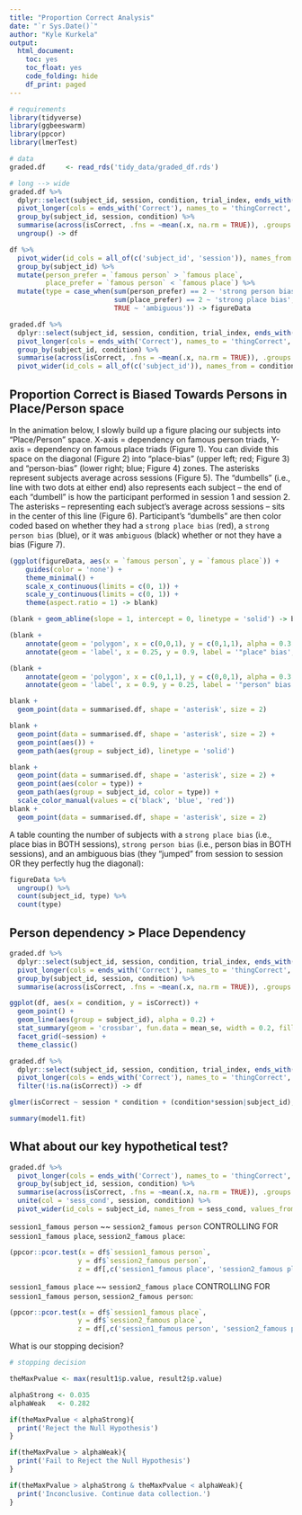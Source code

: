 ```yaml
---
title: "Proportion Correct Analysis"
date: "`r Sys.Date()`"
author: "Kyle Kurkela"
output:
  html_document:
    toc: yes
    toc_float: yes
    code_folding: hide
    df_print: paged
---
```


```r
# requirements
library(tidyverse)
library(ggbeeswarm)
library(ppcor)
library(lmerTest)

# data
graded.df     <- read_rds('tidy_data/graded_df.rds')
```

```r
# long --> wide
graded.df %>%
  dplyr::select(subject_id, session, condition, trial_index, ends_with('Correct')) %>%
  pivot_longer(cols = ends_with('Correct'), names_to = 'thingCorrect', values_to = 'isCorrect') %>%
  group_by(subject_id, session, condition) %>%
  summarise(across(isCorrect, .fns = ~mean(.x, na.rm = TRUE)), .groups = 'drop') %>%
  ungroup() -> df

df %>%
  pivot_wider(id_cols = all_of(c('subject_id', 'session')), names_from = condition, values_from = isCorrect) %>%
  group_by(subject_id) %>%
  mutate(person_prefer = `famous person` > `famous place`,
         place_prefer = `famous person` < `famous place`) %>%
  mutate(type = case_when(sum(person_prefer) == 2 ~ 'strong person bias',
                          sum(place_prefer) == 2 ~ 'strong place bias',
                          TRUE ~ 'ambiguous')) -> figureData

graded.df %>%
  dplyr::select(subject_id, session, condition, trial_index, ends_with('Correct')) %>%
  pivot_longer(cols = ends_with('Correct'), names_to = 'thingCorrect', values_to = 'isCorrect') %>%
  group_by(subject_id, condition) %>%
  summarise(across(isCorrect, .fns = ~mean(.x, na.rm = TRUE)), .groups = 'drop') %>%
  pivot_wider(id_cols = all_of(c('subject_id')), names_from = condition, values_from = isCorrect) -> summarised.df
```

## Proportion Correct is Biased Towards Persons in Place/Person space

In the animation below, I slowly build up a figure placing our subjects into "Place/Person" space. X-axis = dependency on famous person triads, Y-axis = dependency on famous place triads (Figure 1). You can divide this space on the diagonal (Figure 2) into "place-bias" (upper left; red; Figure 3) and "person-bias" (lower right; blue; Figure 4) zones. The asterisks represent subjects average across sessions (Figure 5). The "dumbells" (i.e., line with two dots at either end) also represents each subject -- the end of each "dumbell" is how the participant performed in session 1 and session 2. The asterisks -- representing each subject's average across sessions -- sits in the center of this line (Figure 6). Participant's "dumbells" are then color coded based on whether they had a `strong place bias` (red), a `strong person bias` (blue), or it was `ambiguous` (black) whether or not they have a bias (Figure 7).


```r
(ggplot(figureData, aes(x = `famous person`, y = `famous place`)) +
    guides(color = 'none') +
    theme_minimal() +
    scale_x_continuous(limits = c(0, 1)) +
    scale_y_continuous(limits = c(0, 1)) +
    theme(aspect.ratio = 1) -> blank)

(blank + geom_abline(slope = 1, intercept = 0, linetype = 'solid') -> blank)

(blank + 
    annotate(geom = 'polygon', x = c(0,0,1), y = c(0,1,1), alpha = 0.3, fill = scales::muted('red')) +
    annotate(geom = 'label', x = 0.25, y = 0.9, label = '"place" bias', color = scales::muted('red')) -> blank)

(blank +
    annotate(geom = 'polygon', x = c(0,1,1), y = c(0,0,1), alpha = 0.3, fill = scales::muted('blue')) +
    annotate(geom = 'label', x = 0.9, y = 0.25, label = '"person" bias', color = scales::muted('blue')) -> blank)

blank + 
  geom_point(data = summarised.df, shape = 'asterisk', size = 2)

blank +
  geom_point(data = summarised.df, shape = 'asterisk', size = 2) +
  geom_point(aes()) + 
  geom_path(aes(group = subject_id), linetype = 'solid')

blank + 
  geom_point(data = summarised.df, shape = 'asterisk', size = 2) +
  geom_point(aes(color = type)) + 
  geom_path(aes(group = subject_id, color = type)) + 
  scale_color_manual(values = c('black', 'blue', 'red'))
blank + 
  geom_point(data = summarised.df, shape = 'asterisk', size = 2)
```

A table counting the number of subjects with a `strong place bias` (i.e., place bias in BOTH sessions), `strong person bias` (i.e., person bias in BOTH sessions), and an ambiguous bias (they "jumped" from session to session OR they perfectly hug the diagonal):  

```r
figureData %>%
  ungroup() %>%
  count(subject_id, type) %>%
  count(type)
```

## Person dependency > Place Dependency

```r
graded.df %>%
  dplyr::select(subject_id, session, condition, trial_index, ends_with('Correct')) %>%
  pivot_longer(cols = ends_with('Correct'), names_to = 'thingCorrect', values_to = 'isCorrect') %>%
  group_by(subject_id, session, condition) %>%
  summarise(across(isCorrect, .fns = ~mean(.x, na.rm = TRUE)), .groups = 'drop') -> df
```

```r
ggplot(df, aes(x = condition, y = isCorrect)) +
  geom_point() +
  geom_line(aes(group = subject_id), alpha = 0.2) +
  stat_summary(geom = 'crossbar', fun.data = mean_se, width = 0.2, fill = 'gray') +
  facet_grid(~session) +
  theme_classic()
```

```r
graded.df %>%
  dplyr::select(subject_id, session, condition, trial_index, ends_with('Correct')) %>%
  pivot_longer(cols = ends_with('Correct'), names_to = 'thingCorrect', values_to = 'isCorrect') %>%
  filter(!is.na(isCorrect)) -> df

glmer(isCorrect ~ session * condition + (condition*session|subject_id), data = df, family = 'binomial') -> model1.fit

summary(model1.fit)
```

## What about our key hypothetical test?

```r
graded.df %>%
  pivot_longer(cols = ends_with('Correct'), names_to = 'thingCorrect', values_to = 'isCorrect') %>%
  group_by(subject_id, session, condition) %>%
  summarise(across(isCorrect, .fns = ~mean(.x, na.rm = TRUE)), .groups = 'drop') %>%
  unite(col = 'sess_cond', session, condition) %>%
  pivot_wider(id_cols = subject_id, names_from = sess_cond, values_from = isCorrect) -> df
```

`session1_famous person` ~~ `session2_famous person` CONTROLLING FOR `session1_famous place`, `session2_famous place`: 

```r
(ppcor::pcor.test(x = df$`session1_famous person`, 
                 y = df$`session2_famous person`, 
                 z = df[,c('session1_famous place', 'session2_famous place')]) -> result1)
```

`session1_famous place` ~~ `session2_famous place` CONTROLLING FOR `session1_famous person`, `session2_famous person`: 

```r
(ppcor::pcor.test(x = df$`session1_famous place`, 
                 y = df$`session2_famous place`, 
                 z = df[,c('session1_famous person', 'session2_famous person')]) -> result2)
```

What is our stopping decision?

```r
# stopping decision

theMaxPvalue <- max(result1$p.value, result2$p.value)

alphaStrong <- 0.035
alphaWeak   <- 0.282

if(theMaxPvalue < alphaStrong){
  print('Reject the Null Hypothesis')
}

if(theMaxPvalue > alphaWeak){
  print('Fail to Reject the Null Hypothesis')
}

if(theMaxPvalue > alphaStrong & theMaxPvalue < alphaWeak){
  print('Inconclusive. Continue data collection.')
}
```

